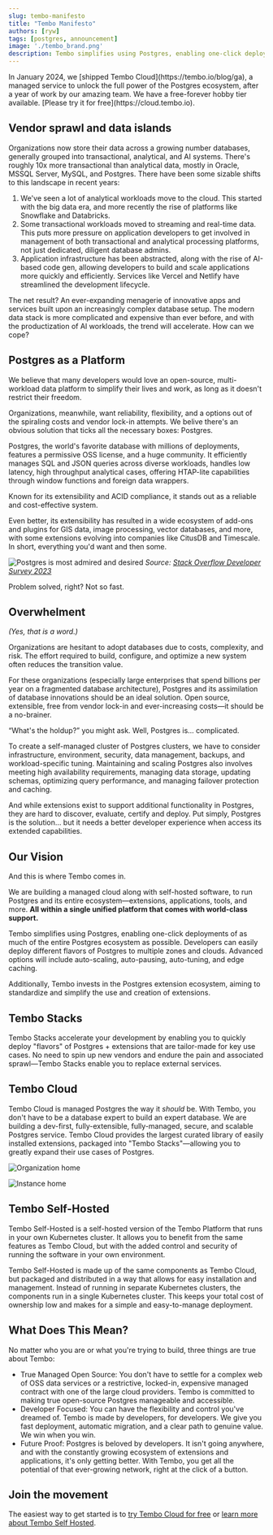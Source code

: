 ```yaml
---
slug: tembo-manifesto
title: "Tembo Manifesto"
authors: [ryw]
tags: [postgres, announcement]
image: './tembo_brand.png'
description: Tembo simplifies using Postgres, enabling one-click deployments of as much of the entire Postgres ecosystem as possible. 
---
```



<Callout title='Update: Tembo Cloud is Generally Available' variant='info'>
    In January 2024, we [shipped Tembo Cloud](https://tembo.io/blog/ga), a managed service to unlock the full power of the Postgres ecosystem, after a year of work by our amazing team. We have a free-forever hobby tier available. [Please try it for free](https://cloud.tembo.io). 
</Callout>

## Vendor sprawl and data islands

Organizations now store their data across a growing number databases, generally grouped into transactional, analytical, and AI systems. There's roughly 10x more transactional than analytical data, mostly in Oracle, MSSQL Server, MySQL, and Postgres. There have been some sizable shifts to this landscape in recent years:

1. We've seen a lot of analytical workloads move to the cloud. This started with the big data era, and more recently the rise of platforms like Snowflake and Databricks.
1. Some transactional workloads moved to streaming and real-time data. This puts more pressure on application developers to get involved in management of both transactional and analytical processing platforms, not just dedicated, diligent database admins.
1. Application infrastructure has been abstracted, along with the rise of AI-based code gen, allowing developers to build and scale applications more quickly and efficiently. Services like Vercel and Netlify have streamlined the development lifecycle.

The net result? An ever-expanding menagerie of innovative apps and services built upon an increasingly complex database setup. The modern data stack is more complicated and expensive than ever before, and with the productization of AI workloads, the trend will accelerate. How can we cope?

## Postgres as a Platform

We believe that many developers would love an open-source, multi-workload data platform to simplify their lives and work, as long as it doesn't restrict their freedom. 

Organizations, meanwhile, want reliability, flexibility, and a options out of the spiraling costs and vendor lock-in attempts. We belive there's an obvious solution that ticks all the necessary boxes: Postgres.

Postgres, the world's favorite database with millions of deployments, features a permissive OSS license, and a huge community. It efficiently manages SQL and JSON queries across diverse workloads, handles low latency, high throughput analytical cases, offering HTAP-lite capabilities through window functions and foreign data wrappers. 

Known for its extensibility and ACID compliance, it stands out as a reliable and cost-effective system.

Even better, its extensibility has resulted in a wide ecosystem of add-ons and plugins for GIS data, image processing, vector databases, and more, with some extensions evolving into companies like CitusDB and Timescale. In short, everything you'd want and then some.

![Postgres is most admired and desired](./postgres_is_admired_and_desired_stackoverflow.png)
*Source: [Stack Overflow Developer Survey 2023](https://survey.stackoverflow.co/2023/#section-admired-and-desired-databases)*

Problem solved, right? Not so fast.

## Overwhelment​

*(Yes, that is a word.)*

Organizations are hesitant to adopt databases due to costs, complexity, and risk. The effort required to build, configure, and optimize a new system often reduces the transition value. 

For these organizations (especially large enterprises that spend billions per year on a fragmented database architecture), Postgres and its assimilation of database innovations should be an ideal solution. Open source, extensible, free from vendor lock-in and ever-increasing costs—it should be a no-brainer.

“What's the holdup?” you might ask. Well, Postgres is... complicated.

To create a self-managed cluster of Postgres clusters, we have to consider infrastructure, environment, security, data management, backups, and workload-specific tuning. Maintaining and scaling Postgres also involves meeting high availability requirements, managing data storage, updating schemas, optimizing query performance, and managing failover protection and caching. 

And while extensions exist to support additional functionality in Postgres, they are hard to discover, evaluate, certify and deploy. Put simply, Postgres is the solution… but it needs a better developer experience when access its extended capabilities.

## Our Vision

And this is where Tembo comes in. 

We are building a managed cloud along with self-hosted software, to run Postgres and its entire ecosystem—extensions, applications, tools, and more. **All within a single unified platform that comes with world-class support.**

Tembo simplifies using Postgres, enabling one-click deployments of as much of the entire Postgres ecosystem as possible. Developers can easily deploy different flavors of Postgres to multiple zones and clouds. Advanced options will include auto-scaling, auto-pausing, auto-tuning, and edge caching.

Additionally, Tembo invests in the Postgres extension ecosystem, aiming to standardize and simplify the use and creation of extensions.

## Tembo Stacks

Tembo Stacks accelerate your development by enabling you to quickly deploy "flavors" of Postgres + extensions that are tailor-made for key use cases. No need to spin up new vendors and endure the pain and associated sprawl—Tembo Stacks enable you to replace external services.

## Tembo Cloud

Tembo Cloud is managed Postgres the way it *should* be. With Tembo, you don't have to be a database expert to build an expert database. We are building a dev-first, fully-extensible, fully-managed, secure, and scalable Postgres service. Tembo Cloud provides the largest curated library of easily installed extensions, packaged into "Tembo Stacks"—allowing you to greatly expand their use cases of Postgres.

![Organization home](./org_home.png)

![Instance home](./instance_home.png)

## Tembo Self-Hosted 

Tembo Self-Hosted is a self-hosted version of the Tembo Platform that runs in your own Kubernetes cluster. It allows you to benefit from the same features as Tembo Cloud, but with the added control and security of running the software in your own environment.

Tembo Self-Hosted is made up of the same components as Tembo Cloud, but packaged and distributed in a way that allows for easy installation and management. Instead of running in separate Kubernetes clusters, the components run in a single Kubernetes cluster. This keeps your total cost of ownership low and makes for a simple and easy-to-manage deployment.

## What Does This Mean?

No matter who you are or what you're trying to build, three things are true about Tembo:

* True Managed Open Source: You don't have to settle for a complex web of OSS data services or a restrictive, locked-in, expensive managed contract with one of the large cloud providers. Tembo is committed to making true open-source Postgres manageable and accessible.
* Developer Focused: You can have the flexibility and control you've dreamed of. Tembo is made by developers, for developers. We give you fast deployment, automatic migration, and a clear path to genuine value. We win when you win.
* Future Proof: Postgres is beloved by developers. It isn't going anywhere, and with the constantly growing ecosystem of extensions and applications, it's only getting better. With Tembo, you get all the potential of that ever-growing network, right at the click of a button.

## Join the movement

 The easiest way to get started is to [try Tembo Cloud for free](https://cloud.tembo.io) or [learn more about Tembo Self Hosted](https://tembo.io/docs/product/software/tembo-self-hosted/overview). 